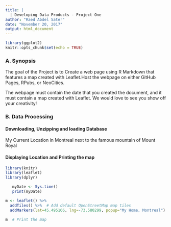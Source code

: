 ```yaml
---
title: |
  | Developing Data Products - Project One
author: "Raed Abdel Sater"
date: "November 20, 2017"
output: html_document
---
```


```r
library(ggplot2)
knitr::opts_chunk$set(echo = TRUE)
```

### A. Synopsis

The goal of the Project is to Create a web page using R Markdown that features a map created with Leaflet.Host the webpage on either GitHub Pages, RPubs, or NeoCities.

The webpage must contain the date that you created the document, and it must contain a map created with Leaflet. We would love to see you show off your creativity!


### B. Data Processing
####   Downloading, Unzipping and loading Database

My Current Location in Montreal next to the famous mountain of Mount Royal


####      **Displaying Location and Printing the map**

```r
library(knitr)
library(leaflet)
library(dplyr)
```

```r
   myDate <- Sys.time()
   print(myDate)
```

```r
m <- leaflet() %>%
  addTiles() %>%  # Add default OpenStreetMap map tiles
  addMarkers(lat=45.495166, lng=-73.580299, popup="My Home, Montreal")
  
m  # Print the map
```



